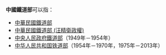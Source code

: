 '''中國鐵道部'''可以指：
*[[中華民國鐵道部|中華民國鐵道部]]
*[[中華民國鐵道部_(汪精衛政權)|中華民國鐵道部 (汪精衛政權)]]
*[[中央人民政府鐵道部|中央人民政府鐵道部]]（1949年－1954年）
*[[中华人民共和国铁道部|中华人民共和国铁道部]]（1954年－1970年，1975年－2013年）
{{Disambiguation|cat=五字组织机构消歧义}}